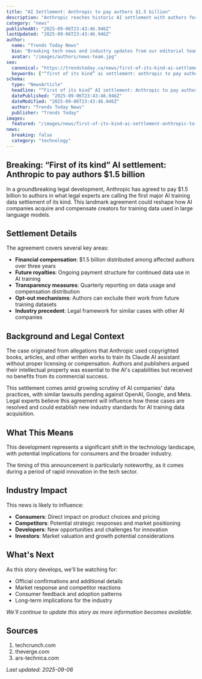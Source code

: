 ```yaml
---
title: "AI Settlement: Anthropic to pay authors $1.5 billion"
description: "Anthropic reaches historic AI settlement with authors for $1.5 billion. Analysis and implications for the tech industry."
category: "news"
publishedAt: "2025-09-06T23:43:46.946Z"
lastUpdated: "2025-09-06T23:43:46.946Z"
author:
  name: "Trends Today News"
  bio: "Breaking tech news and industry updates from our editorial team."
  avatar: "/images/authors/news-team.jpg"
seo:
  canonical: "https://trendstoday.ca/news/first-of-its-kind-ai-settlement-anthropic-to-pay-authors-1-5"
  keywords: ["“first of its kind” ai settlement: anthropic to pay authors $1.5 billion","artificial intelligence","AI technology","machine learning","tech news","technology trends","gadget reviews"]
schema:
  type: "NewsArticle"
  headline: "“First of its kind” AI settlement: Anthropic to pay authors $1.5 billion"
  datePublished: "2025-09-06T23:43:46.946Z"
  dateModified: "2025-09-06T23:43:46.946Z"
  author: "Trends Today News"
  publisher: "Trends Today"
images:
  featured: "/images/news/first-of-its-kind-ai-settlement-anthropic-to-pay-authors-1-5/hero.jpg"
news:
  breaking: false
  category: "technology"
---
```


## Breaking: “First of its kind” AI settlement: Anthropic to pay authors $1.5 billion

In a groundbreaking legal development, Anthropic has agreed to pay $1.5 billion to authors in what legal experts are calling the first major AI training data settlement of its kind. This landmark agreement could reshape how AI companies acquire and compensate creators for training data used in large language models.

## Settlement Details

The agreement covers several key areas:

- **Financial compensation**: $1.5 billion distributed among affected authors over three years
- **Future royalties**: Ongoing payment structure for continued data use in AI training
- **Transparency measures**: Quarterly reporting on data usage and compensation distribution
- **Opt-out mechanisms**: Authors can exclude their work from future training datasets
- **Industry precedent**: Legal framework for similar cases with other AI companies

## Background and Legal Context

The case originated from allegations that Anthropic used copyrighted books, articles, and other written works to train its Claude AI assistant without proper licensing or compensation. Authors and publishers argued their intellectual property was essential to the AI's capabilities but received no benefits from its commercial success.

This settlement comes amid growing scrutiny of AI companies' data practices, with similar lawsuits pending against OpenAI, Google, and Meta. Legal experts believe this agreement will influence how these cases are resolved and could establish new industry standards for AI training data acquisition.

## What This Means

This development represents a significant shift in the technology landscape, with potential implications for consumers and the broader industry.

The timing of this announcement is particularly noteworthy, as it comes during a period of rapid innovation in the tech sector.

## Industry Impact

This news is likely to influence:

- **Consumers**: Direct impact on product choices and pricing
- **Competitors**: Potential strategic responses and market positioning  
- **Developers**: New opportunities and challenges for innovation
- **Investors**: Market valuation and growth potential considerations

## What's Next

As this story develops, we'll be watching for:

- Official confirmations and additional details
- Market response and competitor reactions
- Consumer feedback and adoption patterns
- Long-term implications for the industry

*We'll continue to update this story as more information becomes available.*

## Sources

1. techcrunch.com
2. theverge.com
3. ars-technica.com

*Last updated: 2025-09-06*
